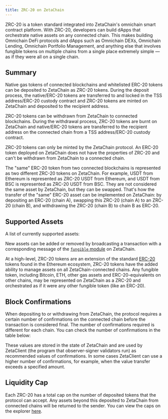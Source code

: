 ```yaml
---
title: ZRC-20 on ZetaChain
---
```



ZRC-20 is a token standard integrated into ZetaChain's omnichain smart contract
platform. With ZRC-20, developers can build dApps that orchestrate native assets
on any connected chain. This makes building Omnichain DeFi protocols and dApps
such as Omnichain DEXs, Omnichain Lending, Omnichain Portfolio Management, and
anything else that involves fungible tokens on multiple chains from a single
place extremely simple — as if they were all on a single chain.

## Summary

Native gas tokens of connected blockchains and whitelisted ERC-20 tokens can be
deposited to ZetaChain as ZRC-20 tokens. During the deposit process, the
native/ERC-20 tokens are transferred to and locked in the TSS address/ERC-20
custody contract and ZRC-20 tokens are minted on ZetaChain and deposited to the
recipient address.

ZRC-20 tokens can be withdrawn from ZetaChain to connected blockchains. During
the withdrawal process, ZRC-20 tokens are burnt on ZetaChain and native/ERC-20
tokens are transferred to the recipient address on the connected chain from a
TSS address/ERC-20 custody contract.

ZRC-20 tokens can only be minted by the ZetaChain protocol. An ERC-20 token
deployed on ZetaChain does not have the properties of ZRC-20 and can't be
withdrawn from ZetaChain to a connected chain.

The "same" ERC-20 token from two connected blockchains is represented as two
different ZRC-20 tokens on ZetaChain. For example, USDT from Ethereum is
represented as ZRC-20 USDT from Ethereum, and USDT from BSC is represented as
ZRC-20 USDT from BSC. They are not considered the same asset by ZetaChain, but
they can be swapped. That's how the transfer of the "same" ERC-20 asset can be
implemented on ZetaChain: by depositing an ERC-20 (chain A), swapping this
ZRC-20 (chain A) to an ZRC-20 (chain B), and withdrawing the ZRC-20 (chain B) to
chain B as ERC-20.

## Supported Assets

A list of currently supported assets:

<ForeignCoinsTable />

New assets can be added or removed by broadcasting a transaction with a
corresponding message of the [`fungible`
module](/developers/architecture/modules/fungible/messages/) on ZetaChain.

At a high-level, ZRC-20 tokens are an extension of the standard
[ERC-20](https://ethereum.org/en/developers/docs/standards/tokens/erc-20/)
tokens found in the Ethereum ecosystem, ZRC-20 tokens have the added ability to
manage assets on all ZetaChain-connected chains. Any fungible token, including
Bitcoin, ETH, other gas assets and ERC-20-equivalents on other chains, may be
represented on ZetaChain as a ZRC-20 and orchestrated as if it were any other
fungible token (like an ERC-20).

## Block Confirmations

When depositing to or withdrawing from ZetaChain, the protocol requires a
certain number of confirmations on the connected chain before the transaction is
considered final. The number of confirmations required is different for each
chain. You can check the number of confirmations in the table below:

<ChainConfirmations />

These values are stored in the state of ZetaChain and are used by ZetaClient
(the program that observer-signer validators run) as recommended values of
confirmations. In some cases ZetaClient can use a higher number of
confirmations, for example, when the value transfer exceeds a specified amount.

## Liquidity Cap

Each ZRC-20 has a total cap on the number of deposited tokens that the protocol
can accept. Any assets beyond this deposited to ZetaChain from connected chains
will be returned to the sender. You can view the caps on the explorer
[here](https://explorer.zetachain.com/liquidity).
